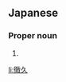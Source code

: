 ==Japanese==
{{ja-kanjitab|てつ|ひさ|yomi=j}}

===Proper noun===
{{ja-pos|proper|てつひさ}}

# {{given name|male|lang=ja|sort=てつひさ}}

[[li:徹久]]
